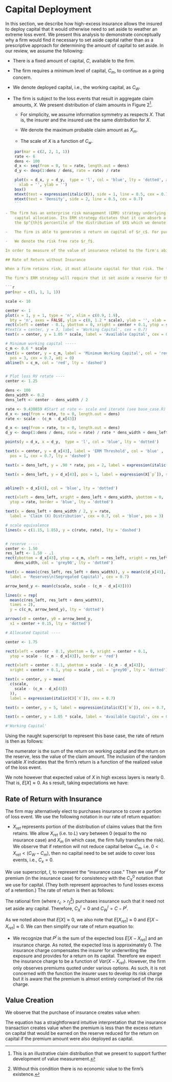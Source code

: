 # Capital Deployment
In this section, we describe how high-excess insurance allows the insured to deploy capital that it would otherwise need to set aside to weather an extreme loss event. We present this analysis to demonstrate conceptually why a firm would find it necessary to set aside capital rather than  as a prescriptive approach for determining the amount of capital to set aside. In our review, we assume the following:

-   There is a fixed amount of capital, $C$, available to the firm.

-   The firm requires a minimum level of capital, $C_m$, to continue as a going concern.

-   We denote deployed capital, i.e., the working capital, as $C_W$.

-   The firm is subject to the loss events that result in aggregate claim
    amounts, $X$. We present distribution of claim amounts in Figure 2^[This is an illustrative claim distribution that we present to support further development of value measurement.].

    -   For simplicity, we assume information symmetry as respects $X$. That is,
        the insurer and the insured use the same distribution for $X$.

    -   We denote the maximum probable claim amount as $X_m$.

    -   The scale of $X$ is a function of $C_w$.

```r
    par(mar = c(2, 2, 1, 1))
    rate <- 6
    dens <- 100
    d_x <- seq(from = 0, to = rate, length.out = dens)
    d_y <- dexp(1:dens / dens, rate = rate) / rate

    plot(x = d_x, y = d_y,  type = 'l', col = 'blue', lty = 'dotted', axes = FALSE,
      xlab = '', ylab = '')
    box()
    mtext(text = expression(italic(X)), side = 1, line = 0.5, cex = 0.7)
    mtext(text = 'Density', side = 2, line = 0.5, cex = 0.7)
    ```
  
- The firm has an enterprise risk management (ERM) strategy underlying its
    capital allocation. Its ERM strategy dictates that it can absorb a claim at
    the $p^{th}$ percentile of the distribution of $X$ which we denote as $X_p$.

-   The firm is able to generates a return on capital of $r_c$. For purposes of determining the value of insurance, we use a simplifying assumption that $r_c$ is fixed. That is, $E(r_c)=r_c$ and $Var(r_c)=0$. 

-   We denote the risk free rate $r_f$.

In order to measure of the value of insurance related to the firm's ability to deploy capital, we compare rates of return both with and without insurance.

## Rate of Return without Insurance

When a firm retains risk, it must allocate capital for that risk. The firm may allocate that capital with or without a formal analysis as to the amount of capital that it must set aside. In this section, we present an example of actions that a firm with an ERM strategy may take when faced with risk.  We recognize that not all firms will allocate capital using this type of analysis. 

The firm's ERM strategy will require that it set aside a reserve for the possibility of that it experiences a capital depletion event. We denote this reserve as $C_{X}$, to indicate that the reserve is a segregation of capital to absorb realizations of $X$ that reduce $C$ below $C_m$. We present that capital allocation approach in Figure X.

```r
par(mar = c(1, 1, 1, 1))

scale <- 10

center <- 1
plot(x = 1, y = 1, type = 'n', xlim = c(0.9, 1.9),
  bty = 'n', axes = FALSE, ylim = c(0, 1.2 * scale), ylab = '', xlab = '')
rect(xleft = center - 0.1, ybottom = 0, xright = center + 0.1, ytop = scale)
#text(x = center, y = 3, label = 'Working Capital', cex = 0.7)
text(x = center, y = 1.05 * scale, label = 'Available Capital', cex = 0.7)

# Minimum working capital -----
c_m <- 0.6 * scale
text(x = center, y = c_m, label = 'Minimum Working Capital', col = 'red' , 
  pos = 3, cex = 0.7, adj = 0)
abline(h = c_m, col = 'red', lty = 'dashed')


# Plot loss RV rotate ----
center <- 1.25

dens <- 100
dens_width <- 0.2
dens_left <- center - dens_width / 2

rate <- 9.430859 #Start at rate <- scale and iterate (see base_case.R)
d_x <- seq(from = rate, to = 0, length.out = dens)
rate <- scale - (c_m - d_x[43])

d_x <- seq(from = rate, to = 0, length.out = dens)
d_y <- dexp(1:dens / dens, rate = rate) / rate * dens_width + dens_left

points(y = d_x, x = d_y,  type = 'l', col = 'blue', lty = 'dotted')

text(x = center, y = d_x[43], label = 'ERM Threshold', col = 'blue' , 
  pos = 1, cex = 0.7, lty = 'dashed')

text(x = dens_left, y = .90 * rate, pos = 2, label = expression(italic(X)), srt = 270, col = 'blue', cex = 0.7, adj = c(0, 0))

text(x = dens_left, y = d_x[43], pos = 1, label = expression(X[`p`]), srt = 270, col = 'blue', cex = 0.7, adj = c(0, 0))


abline(h = d_x[43], col = 'blue', lty = 'dotted')

rect(xleft = dens_left, xright = dens_left + dens_width, ybottom = 0, 
  ytop = rate, border = 'blue', lty = 'dotted')

text(x = dens_left + dens_width / 2, y = rate, 
  label = 'Claim (X) Distribution', cex = 0.7, col = 'blue', pos = 3)

# scale equivalence
lines(x = c(1.15, 1.85), y = c(rate, rate), lty = 'dashed')


# reserve -----
center <- 1.50
res_left <- 1.50 - .1
rect(ybottom = d_x[43], ytop = c_m, xleft = res_left, xright = res_left + 
    dens_width, col = 'grey90', lty = 'dotted')

text(x = mean(c(res_left, res_left + dens_width)), y = mean(c(d_x[43], c_m)), 
  label = 'Reserves\n(Segregated Capital)', cex = 0.7)

arrow_bend_y <- mean(c(scale, scale - (c_m - d_x[43])))

lines(x = rep(
  mean(c(res_left, res_left + dens_width)), 
  times = 2), 
  y = c(c_m, arrow_bend_y), lty = 'dotted')

arrows(x0 = center, y0 = arrow_bend_y, 
  x1 = center + 0.15, lty = 'dotted')

# Allocated Capital ----

center <- 1.75

rect(xleft = center - 0.1, ybottom = 0, xright = center + 0.1, 
  ytop = scale - (c_m - d_x[43]), border = 'red')

rect(xleft = center - 0.1, ybottom = scale - (c_m - d_x[43]), 
  xright = center + 0.1, ytop = scale , col = 'grey90', lty = 'dotted')

text(x = center, y = mean(
  c(scale, 
    scale - (c_m - d_x[43])
  )), 
  label = expression(italic(C)[`X`]), cex = 0.7)

text(x = center, y = 5, label = expression(italic(C)[`W`]), cex = 0.7, col = 'red')

text(x = center, y = 1.05 * scale, label = 'Available Capital', cex = 0.7)

#'Working Capital'
```

Using the naught superscript to represent this base case, the rate of return is
then as follows:

\begin{equation}
R_{0} = \dfrac{r_c \times C_{W}^{0} + r_f \times C_{X}^{0} - X}{C}
\end{equation}

The numerator is the sum of the return on working capital and the return on the
reserve, less the value of the claim amount. The inclusion of the random variable $X$ indicates that the firm's return is a function of the realized value of the loss event.

We note however that  expected value of $X$ in high excess layers is nearly 0. That is, $E[X] \approx 0$. As s result, taking expectations we have:

\begin{equation}
E[R_{0}] = \dfrac{r_c \times C_{W}^{0} + r_f \times C_{X}^{0}}{C}
\end{equation}

## Rate of Return with Insurance

The firm may alternatively elect to purchases insurance to cover a portion of loss event. We use the following notation in our rate of return equation:

* $X_{ret}$ represents portion of the distribution of claims values that the
firm retains. We allow $X_{ret}$ (i.e. to $L$) vary between 0 (equal to the no insurance case) and $X_m$ (in which case, the firm fully transfers the risk). We observe that if retention will not reduce capital below $C_m$, i.e. $0 < X_{ret} < (C_W - C_m)$, then no capital need to be set aside to cover loss events, i.e., $C_x = 0$.

We use superscript, $I$, to represent the "insurance case." Then we use $P^{I}$ for premium (in the insurance case) for consistency with the $C_{X}^{0}$ notation that we use for capital. (They both represent approaches to fund losses excess of a retention.) The rate of return is then as follows:

\begin{equation}
R_{I} = \dfrac{r_c \times (C - C_{X}^{I} - P^{I}) + r_f \times C_{X}^{I} - X_{ret} - P^{I}}{C}
\end{equation}

The rational firm (where $r_c > r_f$[^2]) purchases insurance such that it need not set aside any capital. Therefore, $C_{X}^{I} = 0$ and $C_{W}^{I} = C - P^{I}$.

As we noted above that $E[X] \approx 0$, we also note that $E[X_{ret}] \approx 0$ and $E[X - X_{ret}] \approx 0$. We can then simplify our rate of return equation to:

\begin{equation}
E[R_{I}] = \dfrac{r_c \times (C - P^{I}) - P^{I}}{C}
\end{equation}

* We recognize that $P^{I}$ is the sum of the expected loss $E[X - X_{ret}]$ and an insurance charge. As noted, the expected loss is approximately $0$. The insurance charge compensates the insurer for underwriting the exposure and provides for a return on its capital. Therefore we expect the insurance charge to be a function of $Var(X - X_{ret})$. However, the firm only observes premiums quoted under various options. As such, it is not concerned with the function the insurer uses to develop its risk charge but it is aware that the premium is almsot entirely comprised of the risk charge.


## Value Creation

We observe that the purchase of insurance creates value when: 

\begin{align}
\nonumber E[R_I] &> E[R_0] \\
\nonumber r_c \times (C - P^{I}) - P^{I} &> r_c \times C_{W}^{I} + r_f \times C_{X}^{0} \\
\nonumber r_c \times C - r_c \times P^{I} - P^{I} &>  r_c \times C_{W}^{I} + r_f \times C_{X}^{0}\\
\nonumber -P^{I} \times (1 + r_c) &> r_c \times C_{W}^{I} + r_f \times C_{X}^{0} - r_c \times C\\
\nonumber -P^{I} \times (1 + r_c) &> r_c \times (C_{W}^{I} - C) + r_f \times C_{X}^{0}\\
\nonumber -P^{I}  &> \dfrac{r_c \times (C_{W}^{I} - C) + r_f \times C_{X}^{0}}{1 + r_c}\\
\nonumber -P^{I} &> \dfrac{r_c \times (C_{W}^{I} - C) + r_f \times C_{X}^{0}}{1 + r_c}\\
\nonumber -P^{I} &> \dfrac{r_c \times (-C_{X}^{0}) + r_f \times C_{X}^{0}}{1 + r_c}\\
\nonumber -P^{I} &> C_{X}^{0} \times \dfrac{r_f - r_c}{1 + r_c}\\
P^{I} &< C_{X}^{0} \times \dfrac{r_c - r_f}{1 + r_c}
\end{align}

The equation has a straightforward intuitive interpretation that the insurance transaction creates value when the premium is less than the excess return on capital that would be earned on the reserve reduced for the return on capital if the premium amount were also deployed as capital.

[^2]: Without this condition there is no economic value to the firm's existence.

